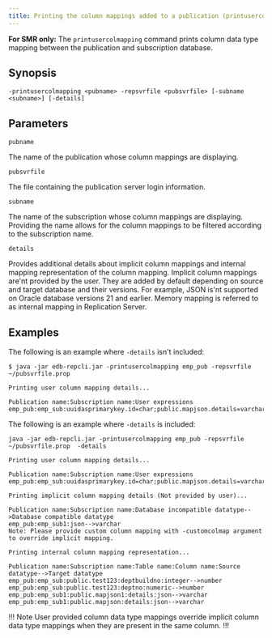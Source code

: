 ```yaml
---
title: Printing the column mappings added to a publication (printusercolmapping)
---
```


**For SMR only:** The `printusercolmapping` command prints column data type mapping between the publication and subscription database.

## Synopsis

```shell
-printusercolmapping <pubname> -repsvrfile <pubsvrfile> [-subname <subname>] [-details]
```

## Parameters

`pubname`

The name of the publication whose column mappings are displaying. 

`pubsvrfile`

The file containing the publication server login information. 

`subname`

The name of the subscription whose column mappings are displaying. Providing the name allows for the column mappings to be filtered according to the subscription name. 

`details`

Provides additional details about implicit column mappings and internal mapping representation of the column mapping. Implicit column mappings are'nt provided by the user. They are added by default depending on source and target database and their versions. For example, JSON is'nt supported on Oracle database versions 21 and earlier. Memory mapping is referred to as internal mapping in Replication Server.

## Examples

The following is an example where `-details` isn't included:

```shell
$ java -jar edb-repcli.jar -printusercolmapping emp_pub -repsvrfile ~/pubsvrfile.prop
          
Printing user column mapping details...

Publication name:Subscription name:User expressions
emp_pub:emp_sub:uuidasprimarykey.id=char;public.mapjson.details=varchar2(4000);.*no=numeric;mapjson1..*=clob
```

The following is an example where `-details` is included:

```shell
java -jar edb-repcli.jar -printusercolmapping emp_pub -repsvrfile ~/pubsvrfile.prop  -details

Printing user column mapping details...

Publication name:Subscription name:User expressions
emp_pub:emp_sub:uuidasprimarykey.id=char;public.mapjson.details=varchar2(4000);.*no=numeric;mapjson1..*=clob

Printing implicit column mapping details (Not provided by user)...

Publication name:Subscription name:Database incompatible datatype-->Database compatible datatype
emp_pub:emp_sub1:json-->varchar
Note: Please provide custom column mapping with -customcolmap argument to override implicit mapping.

Printing internal column mapping representation...

Publication name:Subscription name:Table name:Column name:Source datatype-->Target datatype
emp_pub:emp_sub:public.test123:deptbuildno:integer-->number
emp_pub:emp_sub:public.test123:deptno:numeric-->number
emp_pub:emp_sub1:public.mapjson1:details:json-->varchar
emp_pub:emp_sub1:public.mapjson:details:json-->varchar

```

!!! Note
User provided column data type mappings override implicit column data type mappings when they are present in the same column. 
!!!
